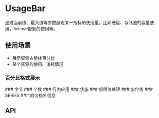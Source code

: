 

<Meta of={UsageBarStories} />

# UsageBar
通过当前值、最大值等参数展现某一指标的使用量，比如硬盘、存储池的容量使用，license配额的使用等。

## 使用场景
- 展示资源占整体百分比
- 某个资源的使用、消耗情况

### 百分比格式展示
<Canvas of={UsageBarStories.Percent}/>
### 字节
<Canvas of={UsageBarStories.Byte}/>
### 个数
<Canvas of={UsageBarStories.Number}/>
### 行内应用
<Canvas of={UsageBarStories.Inline}/>
### 状态
<Canvas of={UsageBarStories.Status}/>
### 极限值处理
<Canvas of={UsageBarStories.Limit}/>
### 水位线
<Canvas of={UsageBarStories.WaterLine}/>
### SERIES
<Canvas of={UsageBarStories.Series}/>
### 附带额外信息
<Canvas of={UsageBarStories.ExtraInfo}/>

## API
<ArgTypes/>